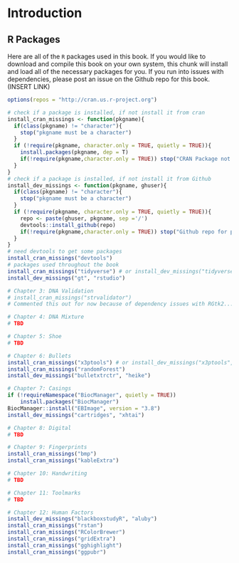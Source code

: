 # Introduction {#intro}


## R Packages 

Here are all of the `R` packages used in this book. If you would like to download and compile this book on your own system, this chunk will install and load all of the necessary packages for you. If you run into issues with dependencies, please post an issue on the Github repo for this book. (INSERT LINK)

```r
options(repos = "http://cran.us.r-project.org")

# check if a package is installed, if not install it from cran
install_cran_missings <- function(pkgname){
  if(class(pkgname) != "character"){
    stop("pkgname must be a character")
  }
  if (!require(pkgname, character.only = TRUE, quietly = TRUE)){
    install.packages(pkgname, dep = T)
    if(!require(pkgname,character.only = TRUE)) stop("CRAN Package not found")
  }
}
# check if a package is installed, if not install it from Github
install_dev_missings <- function(pkgname, ghuser){
  if(class(pkgname) != "character"){
    stop("pkgname must be a character")
  }
  if (!require(pkgname, character.only = TRUE, quietly = TRUE)){
    repo <- paste(ghuser, pkgname, sep ='/')
    devtools::install_github(repo)
    if(!require(pkgname,character.only = TRUE)) stop("Github repo for package not found")
  }
}
# need devtools to get some packages 
install_cran_missings("devtools")
# packages used throughout the book 
install_cran_missings("tidyverse") # or install_dev_missings("tidyverse", "tidyverse")
install_dev_missings("gt", "rstudio") 

# Chapter 3: DNA Validation
# install_cran_missings("strvalidator")
# Commented this out for now because of dependency issues with RGtk2...

# Chapter 4: DNA Mixture
# TBD

# Chapter 5: Shoe 
# TBD

# Chapter 6: Bullets
install_cran_missings("x3ptools") # or install_dev_missings("x3ptools", "heike")
install_cran_missings("randomForest") 
install_dev_missings("bulletxtrctr", "heike")

# Chapter 7: Casings
if (!requireNamespace("BiocManager", quietly = TRUE))
    install.packages("BiocManager")
BiocManager::install("EBImage", version = "3.8")
install_dev_missings("cartridges", "xhtai")

# Chapter 8: Digital 
# TBD 

# Chapter 9: Fingerprints
install_cran_missings("bmp")
install_cran_missings("kableExtra")

# Chapter 10: Handwriting 
# TBD

# Chapter 11: Toolmarks
# TBD

# Chapter 12: Human Factors
install_dev_missings("blackboxstudyR", "aluby")
install_cran_missings("rstan")
install_cran_missings("RColorBrewer")
install_cran_missings("gridExtra")
install_cran_missings("gghighlight")
install_cran_missings("ggpubr")
```
